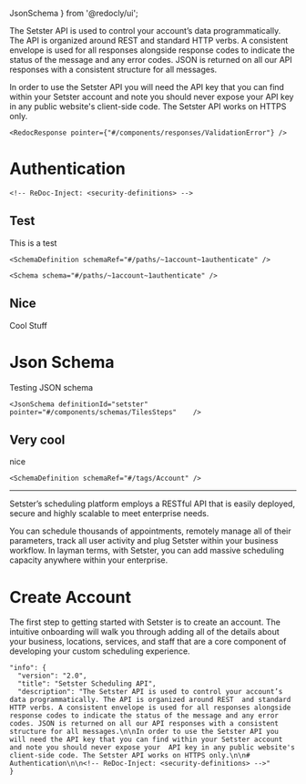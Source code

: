   JsonSchema
} from '@redocly/ui';


The Setster API is used to control your account’s data programmatically. The API is organized around REST and standard HTTP verbs. A consistent envelope is used for all responses alongside response codes to indicate the status of the message and any error codes. JSON is returned on all our API responses with a consistent structure for all messages.

In order to use the Setster API you will need the API key that you can find within your Setster account and note you should never expose your API key in any public website's client-side code. The Setster API works on HTTPS only.

```
<RedocResponse pointer={"#/components/responses/ValidationError"} />
```
# Authentication


```
<!-- ReDoc-Inject: <security-definitions> -->
```

## Test
This is a test

```
<SchemaDefinition schemaRef="#/paths/~1account~1authenticate" />

<Schema schema="#/paths/~1account~1authenticate" />
```


## Nice
Cool Stuff

# Json Schema

Testing JSON schema 
```
<JsonSchema definitionId="setster" pointer="#/components/schemas/TilesSteps"	/>
```

## Very cool
nice

```
<SchemaDefinition schemaRef="#/tags/Account" />
```

<SchemaDefinition schemaRef="#/paths" />



*********



Setster’s scheduling platform employs a RESTful API that is easily deployed, secure and highly scalable to meet enterprise needs.

You can schedule thousands of appointments, remotely manage all of their parameters, track all user activity and plug Setster within your business workflow. In layman terms, with Setster, you can add massive scheduling capacity anywhere within your enterprise.


# Create Account
The first step to getting started with Setster is to create an account. The intuitive onboarding will walk you through adding all of the details about your business, locations, services, and staff that are a core component of developing your custom scheduling experience.

<MDXProvider>
  <ButtonDark link="https://www.setster.com/onboarding/personal" text="Sign Up"/>
  </MDXProvider>


  ```
  "info": {
    "version": "2.0",
    "title": "Setster Scheduling API",
    "description": "The Setster API is used to control your account’s data programmatically. The API is organized around REST  and standard HTTP verbs. A consistent envelope is used for all responses alongside response codes to indicate the status of the message and any error codes. JSON is returned on all our API responses with a consistent structure for all messages.\n\nIn order to use the Setster API you will need the API key that you can find within your Setster account and note you should never expose your  API key in any public website's client-side code. The Setster API works on HTTPS only.\n\n# Authentication\n\n<!-- ReDoc-Inject: <security-definitions> -->"
  }
  ```
